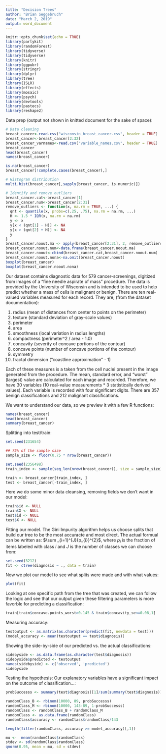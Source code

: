 ```yaml
---
title: "Decision Trees"
author: "Brian Seggebruch"
date: "March 2, 2019"
output: word_document
---
```


```r
knitr::opts_chunk$set(echo = TRUE)
library(partykit)
library(randomForest)
library(tidyverse)
library(tidyverse)
library(knitr)
library(ggpubr)
library(stringr)
library(dplyr)
library(tree)
library(ISLR)
library(effects)
library(mosaic)
library(psych)
library(devtools)
library(pastecs)
library(reshape2)
```


Data prep (output not shown in knitted document for the sake of space):
```r
# Data cleaning
breast_cancer<-read.csv("wisconsin_breast_cancer.csv", header = TRUE)
breast_cancer<-breast_cancer[2:32]
breast_cancer_varnames<-read.csv("variable_names.csv", header = TRUE)
breast_cancer
head(breast_cancer)
names(breast_cancer)

is.na(breast_cancer)
breast_cancer[!complete.cases(breast_cancer),]

# Histogram distribution
multi.hist(breast_cancer[,sapply(breast_cancer, is.numeric)])

# Identify and remove outliers
breast_cancer.cat<-breast_cancer[1]
breast_cancer.num<-breast_cancer[2:31]
remove_outliers <- function(x, na.rm = TRUE, ...) {
  qnt <- quantile(x, probs=c(.25, .75), na.rm = na.rm, ...)
  H <- 1.5 * IQR(x, na.rm = na.rm)
  y <- x
  y[x < (qnt[1] - H)] <- NA
  y[x > (qnt[2] + H)] <- NA
  y
}
breast_cancer.noout.ma <- apply(breast_cancer[2:31], 2, remove_outliers)
breast_cancer.noout.num<-data.frame(breast_cancer.noout.ma)
breast_cancer.noout<-cbind(breast_cancer.cat,breast_cancer.noout.num)
breast_cancer.noout.nona<-na.omit(breast_cancer.noout)
boxplot(breast_cancer)
boxplot(breast_cancer.noout.nona)
```



Our dataset contains diagnostic data for 579 cancer-screenings, digitized from images of a "fine needle aspirate of mass" procedure. The data is provided by the University of Wisconsin and is intended to be used to help predict whether a mass of cells is malignant or benign. There are ten real-valued variables measured for each record. They are, (from the dataset documentation):

1) radius (mean of distances from center to points on the perimeter) 
2) texture (standard deviation of gray-scale values) 
3) perimeter 
4) area 
5) smoothness (local variation in radius lengths) 
6) compactness (perimeter^2 / area - 1.0) 
7) concavity (severity of concave portions of the contour) 
8) concave points (number of concave portions of the contour) 
9) symmetry
10) fractal dimension ("coastline approximation" - 1) 

Each of these measures is a taken from the cell nuclei present in the image generated from the procedure. The mean, standard error, and "worst" (largest) value are calculated for each image and recorded. Therefore, we have 30 variables (10 real-value measurements * 3 statistically derived values). Each variable is recorded with four significant digits. There are 357 benign classifications and 212 malignant classifications.


We want to understand our data, so we preview it with a few R functions:
```r
names(breast_cancer)
head(breast_cancer)
summary(breast_cancer)
```


Splitting into test/train:
```r
set.seed(231654)

## 75% of the sample size
sample_size <- floor(0.75 * nrow(breast_cancer))

set.seed(2356498)
train_index <- sample(seq_len(nrow(breast_cancer)), size = sample_size)

train <- breast_cancer[train_index, ]
test <- breast_cancer[-train_index, ]
```


Here we do some minor data cleansing, removing fields we don't want in our model:
```r
train$id <- NULL
train$X <- NULL
test$id <- NULL
test$X <- NULL
```


Fitting our model. The Gini Impurity algorithm helps us choose splits that build our tree to be the most accuracte and most direct. The actual formual can be written as: $\sum _{i=1}^{J}{p_{i}}^{2}$, where $p_{i}$ is the fraction of items labeled with class $i$ and $J$ is the number of classes we can choose from:
```r
set.seed(3212)
fit <- ctree(diagnosis ~ ., data = train)
```

Now we plot our model to see what splits were made and with what values:
```r
plot(fit)
```

Looking at one specific path from the tree that was created, we can follow the logic and see that our output given these filtering parameters is more favorble for predicting a classification:
```r
train[train$concave.points_worst>0.145 & train$concavity_se<=0.08,1]
```

Measuring accuracy:
```r
testoutput <- as.matrix(as.character(predict(fit, newdata = test)))
(model_accuracy <- mean(testoutput == test$diagnosis))
```

Showing the side-by-side of our predicted vs. the actual classifications:
```r
sidebyside <- as.data.frame(as.character(test$diagnosis))
sidebyside$predicted <- testoutput
names(sidebyside) <- c('observed', 'predicted')
sidebyside
```

Testing the hypothesis: Our explanatory variables have a significant impact on the outcome of classification...:
```r
probSuccesss <- summary(test$diagnosis)[1]/sum(summary(test$diagnosis))

randomClass_B <- rbinom(10000, 89, probSuccesss)
randomClass_M <- rbinom(10000, 143-89, 1-probSuccesss)
randomClass <- randomClass_B + randomClass_M
randomClass <- as.data.frame(randomClass)
randomClass$accuracy <- randomClass$randomClass/143

length(filter(randomClass, accuracy >= model_accuracy)[,1])

mu <-  mean(randomClass$randomClass)
stdev <- sd(randomClass$randomClass)
qnorm(0.95, mean = mu, sd = stdev)
```

